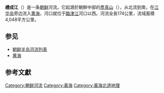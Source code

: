 {{Infobox river
| name              = 禮成江
| image             =Kŭmch'ŏn, North Korea.jpg
| image_caption     = 禮成江（[[黃海北道|黃海北道]][[金川郡|金川郡]]）
| source1_location  = 彥真山
| mouth_location    = 江華灣
| subdivision_type1 = 國家
| subdivision_name1 = {{DPRK-PRK}}
| length            = {{convert|174|km|mi|sp=us}}<ref>이재수 (2018). 《수문학》 2판. 구미서관. 70쪽. ISBN 9788982252914.</ref>
| source1_elevation =
| discharge1_avg    =
| basin_size        = {{convert|4,048|km2|abbr=on}}
}}
{{Infobox East Asian
|title=Ryesŏng River
|koreanname=North Korean name
|context=north
|hangul= 례성강
|hanja=禮成江
|mr=Ryesŏng'gang
|rr=Ryeseong-gang
|koreanname2=South Korean name
|hangul2=예성강
|hanja2=禮成江
|rr2=Yeseong-gang
|mr2=Yesŏng'gang
}}
'''禮成江'''（{{kor|名=北|諺=례성강|漢=禮成江|羅=Ryesŏnggang|f=y}}）是一条[[朝鲜|朝鲜]]河流。它起源於朝鮮中部的[[彥真山|彥真山]]（{{lang-ko|언진산}}），从北流到南，在[[江华岛|江华岛]]旁边流入[[黄海|黄海]]，河口就位于[[臨津江|臨津江]]河口以西。河流全長174公里，流域面積4,048平方公里。

==参见==
*[[朝鲜半岛河流列表|朝鲜半岛河流列表]]
*[[黄海|黄海]]

==参考文獻==
{{reflist}}

{{DEFAULTSORT:Ryesong}}
[[Category:朝鲜河流|Category:朝鲜河流]]
[[Category:黃海|Category:黃海]]
[[Category:黃海北道地理|Category:黃海北道地理]]